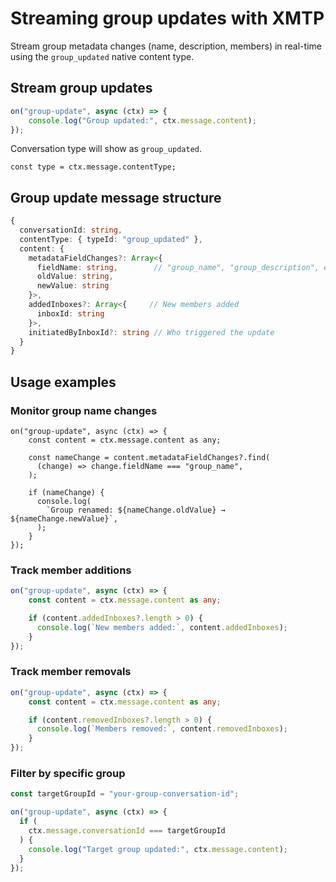 # Streaming group updates with XMTP


Stream group metadata changes (name, description, members) in real-time using the `group_updated` native content type.


## Stream group updates

```typescript
on("group-update", async (ctx) => {
    console.log("Group updated:", ctx.message.content);
});
```

Conversation type will show as `group_updated`.

```tsx
const type = ctx.message.contentType;
```

## Group update message structure

```typescript
{
  conversationId: string,
  contentType: { typeId: "group_updated" },
  content: {
    metadataFieldChanges?: Array<{
      fieldName: string,        // "group_name", "group_description", etc.
      oldValue: string,
      newValue: string
    }>,
    addedInboxes?: Array<{     // New members added
      inboxId: string
    }>,
    initiatedByInboxId?: string // Who triggered the update
  }
}
```

## Usage examples

### Monitor group name changes

```tsx
on("group-update", async (ctx) => {
    const content = ctx.message.content as any;

    const nameChange = content.metadataFieldChanges?.find(
      (change) => change.fieldName === "group_name",
    );

    if (nameChange) {
      console.log(
        `Group renamed: ${nameChange.oldValue} → ${nameChange.newValue}`,
      );
    }
});
```

### Track member additions

```typescript
on("group-update", async (ctx) => {
    const content = ctx.message.content as any;

    if (content.addedInboxes?.length > 0) {
      console.log(`New members added:`, content.addedInboxes);
    }
});
```

### Track member removals

```typescript
on("group-update", async (ctx) => {
    const content = ctx.message.content as any;

    if (content.removedInboxes?.length > 0) {
      console.log(`Members removed:`, content.removedInboxes);
    }
});
```

### Filter by specific group

```typescript
const targetGroupId = "your-group-conversation-id";

on("group-update", async (ctx) => {
  if (
    ctx.message.conversationId === targetGroupId
  ) {
    console.log("Target group updated:", ctx.message.content);
  }
}); 
```

